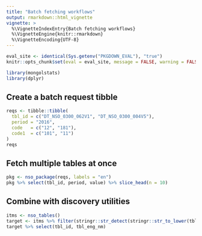 ```yaml
---
title: "Batch fetching workflows"
output: rmarkdown::html_vignette
vignette: >
  %\VignetteIndexEntry{Batch fetching workflows}
  %\VignetteEngine{knitr::rmarkdown}
  %\VignetteEncoding{UTF-8}
---
```


```r
eval_site <- identical(Sys.getenv("PKGDOWN_EVAL"), "true")
knitr::opts_chunk$set(eval = eval_site, message = FALSE, warning = FALSE)
```

```r
library(mongolstats)
library(dplyr)
```

## Create a batch request tibble

```r
reqs <- tibble::tibble(
  tbl_id = c("DT_NSO_0300_062V1", "DT_NSO_0300_004V5"),
  period = "2016",
  code   = c("12", "181"),
  code1  = c("101", "11")
)
reqs
```

## Fetch multiple tables at once

```r
pkg <- nso_package(reqs, labels = "en")
pkg %>% select(tbl_id, period, value) %>% slice_head(n = 10)
```

## Combine with discovery utilities

```r
itms <- nso_tables()
target <- itms %>% filter(stringr::str_detect(stringr::str_to_lower(tbl_eng_nm), "population")) %>% slice_head(n = 5)
target %>% select(tbl_id, tbl_eng_nm)
```

